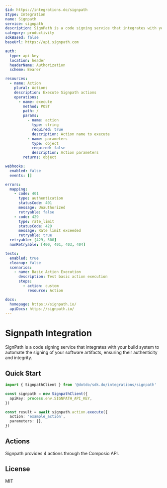 ```yaml
---
$id: https://integrations.do/signpath
$type: Integration
name: Signpath
service: signpath
description: SignPath is a code signing service that integrates with your build system to automate the signing of your software artifacts, ensuring their authenticity and integrity.
category: productivity
sdkBased: false
baseUrl: https://api.signpath.com

auth:
  type: api-key
  location: header
  headerName: Authorization
  scheme: Bearer

resources:
  - name: Action
    plural: Actions
    description: Execute Signpath actions
    operations:
      - name: execute
        method: POST
        path: /
        params:
          - name: action
            type: string
            required: true
            description: Action name to execute
          - name: parameters
            type: object
            required: false
            description: Action parameters
        returns: object

webhooks:
  enabled: false
  events: []

errors:
  mapping:
    - code: 401
      type: authentication
      statusCode: 401
      message: Unauthorized
      retryable: false
    - code: 429
      type: rate_limit
      statusCode: 429
      message: Rate limit exceeded
      retryable: true
  retryable: [429, 500]
  nonRetryable: [400, 401, 403, 404]

tests:
  enabled: true
  cleanup: false
  scenarios:
    - name: Basic Action Execution
      description: Test basic action execution
      steps:
        - action: custom
          resource: Action

docs:
  homepage: https://signpath.io/
  apiDocs: https://signpath.io/
---
```


# Signpath Integration

SignPath is a code signing service that integrates with your build system to automate the signing of your software artifacts, ensuring their authenticity and integrity.

## Quick Start

```typescript
import { SignpathClient } from '@dotdo/sdk.do/integrations/signpath'

const signpath = new SignpathClient({
  apiKey: process.env.SIGNPATH_API_KEY,
})

const result = await signpath.action.execute({
  action: 'example_action',
  parameters: {},
})
```

## Actions

Signpath provides 4 actions through the Composio API.

## License

MIT
